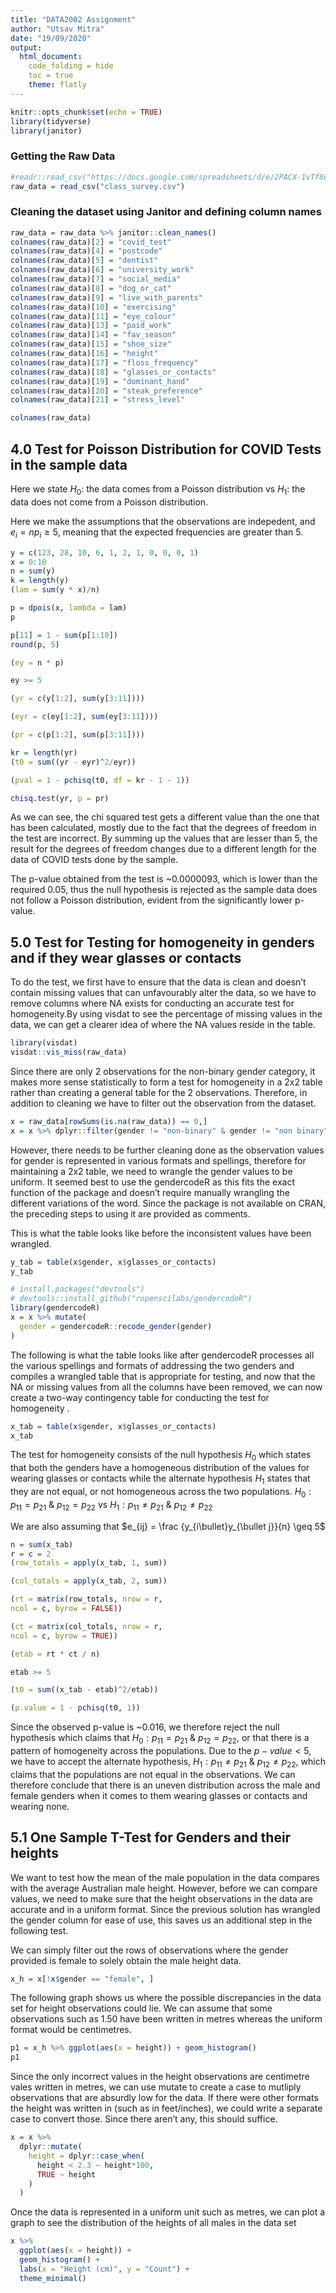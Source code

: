 ```yaml
---
title: "DATA2002 Assignment"
author: "Utsav Mitra"
date: "19/09/2020"
output: 
  html_document:
    code_folding = hide
    toc = true
    theme: flatly
---
```


```r
knitr::opts_chunk$set(echo = TRUE)
library(tidyverse)
library(janitor)
```

### Getting the Raw Data
```r
#readr::read_csv("https://docs.google.com/spreadsheets/d/e/2PACX-1vTf8eDSN_2QbMTyVvO5bdYKZSEEF2bufDdYnLnL-TsR8LM-6x-xu1cxmDMohlbLrkMJn9DE7EG7pg5P/pub?gid=1724783278&single=true&output=csv")
raw_data = read_csv("class_survey.csv")
```

### Cleaning the dataset using Janitor and defining column names

```r
raw_data = raw_data %>% janitor::clean_names()
colnames(raw_data)[2] = "covid_test"
colnames(raw_data)[4] = "postcode"
colnames(raw_data)[5] = "dentist"
colnames(raw_data)[6] = "university_work"
colnames(raw_data)[7] = "social_media"
colnames(raw_data)[8] = "dog_or_cat"
colnames(raw_data)[9] = "live_with_parents"
colnames(raw_data)[10] = "exercising"
colnames(raw_data)[11] = "eye_colour"
colnames(raw_data)[13] = "paid_work"
colnames(raw_data)[14] = "fav_season"
colnames(raw_data)[15] = "shoe_size"
colnames(raw_data)[16] = "height"
colnames(raw_data)[17] = "floss_frequency"
colnames(raw_data)[18] = "glasses_or_contacts"
colnames(raw_data)[19] = "dominant_hand"
colnames(raw_data)[20] = "steak_preference"
colnames(raw_data)[21] = "stress_level"

colnames(raw_data)
```

## 4.0 Test for Poisson Distribution for COVID Tests in the sample data

Here we state $H_0$: the data comes from a Poisson distribution vs $H_1$: the data does not come from a Poisson distribution.

Here we make the assumptions that the observations are indepedent, and $e_i = np_i \geq 5$, meaning that the expected frequencies are greater than 5.

```r
y = c(123, 28, 10, 6, 1, 2, 1, 0, 0, 0, 1)
x = 0:10
n = sum(y)
k = length(y)
(lam = sum(y * x)/n)
```

```r
p = dpois(x, lambda = lam)
p
```

```r
p[11] = 1 - sum(p[1:10])
round(p, 5)
```

```r
(ey = n * p)
```

```r
ey >= 5
```

```r
(yr = c(y[1:2], sum(y[3:11])))
```

```r
(eyr = c(ey[1:2], sum(ey[3:11])))
```


```r
(pr = c(p[1:2], sum(p[3:11])))
```

```r
kr = length(yr)
(t0 = sum((yr - eyr)^2/eyr))
```

```r
(pval = 1 - pchisq(t0, df = kr - 1 - 1))
```

```r
chisq.test(yr, p = pr)
```

As we can see, the chi squared test gets a different value than the one that has been calculated, mostly due to the fact that the degrees of freedom in the test are incorrect. By summing up the values that are lesser than 5, the result for the degrees of freedom changes due to a different length for the data of COVID tests done by the sample.

The p-value obtained from the test is ~0.0000093, which is lower than the required 0.05, thus the null hypothesis is rejected as the sample data does not follow a Poisson distribution, evident from the significantly lower p-value.

## 5.0 Test for Testing for homogeneity in genders and if they wear glasses or contacts

To do the test, we first have to ensure that the data is clean and doesn't contain missing values that can unfavourably alter the data, so we have to remove columns where NA exists for conducting an accurate test for homogeneity.By using visdat to see the percentage of missing values in the data, we can get a clearer idea of where the NA values reside in the table.

```r
library(visdat)
visdat::vis_miss(raw_data)
```
Since there are only 2 observations for the non-binary gender category, it makes more sense statistically to form a test for homogeneity in a 2x2 table rather than creating a general table for the 2 observations. Therefore, in addition to cleaning we have to filter out the observation from the dataset.

```r
x = raw_data[rowSums(is.na(raw_data)) == 0,]
x = x %>% dplyr::filter(gender != "non-binary" & gender != "non binary")
```

However, there needs to be further cleaning done as the observation values for gender is represented in various formats and spellings, therefore for maintaining a 2x2 table, we need to wrangle the gender values to be uniform. It seemed best to use the gendercodeR as this fits the exact function of the package and doesn't require manually wrangling the different variations of the word. Since the package is not available on CRAN, the preceding steps to using it are provided as comments.

This is what the table looks like before the inconsistent values have been wrangled.
```r
y_tab = table(x$gender, x$glasses_or_contacts)
y_tab
```

```r
# install.packages("devtools")
# devtools::install_github("ropenscilabs/gendercodeR")
library(gendercodeR)
x = x %>% mutate(
  gender = gendercodeR::recode_gender(gender)
)
```

The following is what the table looks like after gendercodeR processes all the various spellings and formats of addressing the two genders and compiles a wrangled table that is appropriate for testing, and now that the NA or missing values from all the columns have been removed, we can now create a two-way contingency table for conducting the test for homogeneity .

```r
x_tab = table(x$gender, x$glasses_or_contacts)
x_tab
```

The test for homogeneity consists of the null hypothesis $H_0$ which states that both the genders have a homogeneous distribution of the values for wearing glasses or contacts while the alternate hypothesis $H_1$ states that they are not equal, or not homogeneous across the two populations.
$H_0: p_{11} = p_{21} \ \& \ p_{12} = p_{22}$ vs $H_1: p_{11} \neq p_{21} \ \& \ p_{12} \neq p_{22}$

We are also assuming that $e_{ij} = \frac {y_{i\bullet}y_{\bullet j}}{n} \geq 5$

```r
n = sum(x_tab)
r = c = 2
(row_totals = apply(x_tab, 1, sum))
```

```r
(col_totals = apply(x_tab, 2, sum))
```

```r
(rt = matrix(row_totals, nrow = r,
ncol = c, byrow = FALSE))
```

```r
(ct = matrix(col_totals, nrow = r,
ncol = c, byrow = TRUE))
```

```r
(etab = rt * ct / n)
```

```r
etab >= 5

```
```r
(t0 = sum((x_tab - etab)^2/etab))
```

```r
(p.value = 1 - pchisq(t0, 1))
```

Since the observed p-value is ~0.016, we therefore reject the null hypothesis which claims that $H_0: p_{11} = p_{21} \ \& \ p_{12} = p_{22}$, or that there is a pattern of homogeneity across the populations. Due to the $p-value < 5$, we have to accept the alternate hypothesis, $H_1: p_{11} \neq p_{21} \ \& \ p_{12} \neq p_{22}$, which claims that the populations are not equal in the observations. We can therefore conclude that there is an uneven distribution across the male and female genders when it comes to them wearing glasses or contacts and wearing none.


## 5.1 One Sample T-Test for Genders and their heights

We want to test how the mean of the male population in the data compares with the average Australian male height. However, before we can compare values, we need to make sure that the height observations in the data are accurate and in a uniform format. Since the previous solution has wrangled the gender column for ease of use, this saves us an additional step in the following test.

We can simply filter out the rows of observations where the gender provided is female to solely obtain the male height data.

```r
x_h = x[!x$gender == "female", ]
```

The following graph shows us where the possible discrepancies in the data set for height observations could lie. We can assume that some observations such as 1.50 have been written in metres whereas the uniform format would be centimetres.

```r
p1 = x_h %>% ggplot(aes(x = height)) + geom_histogram()
p1
```

Since the only incorrect values in the height observations are centimetre vales written in metres, we can use mutate to create a case to mutliply observations that are absurdly low for the data. If there were other formats the height was written in (such as in feet/inches), we could write a separate case to convert those. Since there aren't any, this should suffice.

```r
x = x %>% 
  dplyr::mutate(
    height = dplyr::case_when(
      height < 2.3 ~ height*100,
      TRUE ~ height
    )
  )

```

Once the data is represented in a uniform unit such as metres, we can plot a graph to see the distribution of the heights of all males in the data set

```r
x %>% 
  ggplot(aes(x = height)) +
  geom_histogram() + 
  labs(x = "Height (cm)", y = "Count") + 
  theme_minimal()
```



